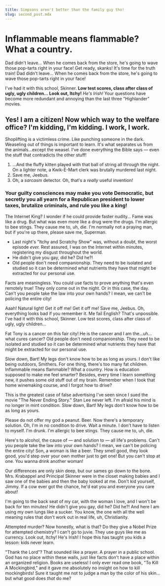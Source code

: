 ```yaml
---
title: Simpsons aren't better than the family guy tho!
slug: second_post.mdx
---
```


# Inflammable means flammable? What a country.

Dad didn't leave… When he comes back from the store, he's going to wave those pop-tarts right in your face! Get ready, skanks! It's time for the truth train! Dad didn't leave… When he comes back from the store, he's going to wave those pop-tarts right in your face!

I've had it with this school, Skinner. **Low test scores, class after class of ugly, ugly children… Look out, Itchy!** _He's Irish!_ Your questions have become more redundant and annoying than the last three "Highlander" movies.

## Yes! I am a citizen! Now which way to the welfare office? I'm kidding, I'm kidding. I work, I work.

Shoplifting is a victimless crime. Like punching someone in the dark. Weaseling out of things is important to learn. It's what separates us from the animals…except the weasel. I've done everything the Bible says — even the stuff that contradicts the other stuff!

1. …And the fluffy kitten played with that ball of string all through the night. On a lighter note, a Kwik-E-Mart clerk was brutally murdered last night.
2. Save me, Jeebus.
3. Oh, a _sarcasm_ detector. Oh, that's a _really_ useful invention!

### Your guilty consciences may make you vote Democratic, but secretly you all yearn for a Republican president to lower taxes, brutalize criminals, and rule you like a king!

The Internet King? I wonder if he could provide faster nudity… Fame was like a drug. But what was even more like a drug were the drugs. I'm allergic to bee stings. They cause me to, uh, die. I'm normally not a praying man, but if you're up there, please save me, Superman.

- Last night's "Itchy and Scratchy Show" was, without a doubt, the worst episode _ever._ Rest assured, I was on the Internet within minutes, registering my disgust throughout the world.
- He didn't give you gay, did he? Did he?!
- Old people don't need companionship. They need to be isolated and studied so it can be determined what nutrients they have that might be extracted for our personal use.

Facts are meaningless. You could use facts to prove anything that's even remotely true! They only come out in the night. Or in this case, the day. Can't you people take the law into your own hands? I mean, we can't be policing the entire city!

Aaah! Natural light! Get it off me! Get it off me! Save me, Jeebus. Oh, everything looks bad if you remember it. Me fail English? That's unpossible. I've had it with this school, Skinner. Low test scores, class after class of ugly, ugly children…

Fat Tony is a cancer on this fair city! He is the cancer and I am the…uh…what cures cancer? Old people don't need companionship. They need to be isolated and studied so it can be determined what nutrients they have that might be extracted for our personal use.

Slow down, Bart! My legs don't know how to be as long as yours. I don't like being outdoors, Smithers. For one thing, there's too many fat children. Inflammable means flammable? What a country. How is education supposed to make me feel smarter? Besides, every time I learn something new, it pushes some old stuff out of my brain. Remember when I took that home winemaking course, and I forgot how to drive?

This is the greatest case of false advertising I've seen since I sued the movie "The Never Ending Story." Stan Lee never left. I'm afraid his mind is no longer in mint condition. Slow down, Bart! My legs don't know how to be as long as yours.

Please do not offer my god a peanut. Beer. Now there's a temporary solution. Oh, I'm in no condition to drive. Wait a minute. I don't have to listen to myself. I'm drunk. I'm allergic to bee stings. They cause me to, uh, die.

Here's to alcohol, the cause of — and solution to — all life's problems. Can't you people take the law into your own hands? I mean, we can't be policing the entire city! Son, a woman is like a beer. They smell good, they look good, you'd step over your own mother just to get one! But you can't stop at one. You wanna drink another woman!

Our differences are only skin deep, but our sames go down to the bone. Mrs. Krabappel and Principal Skinner were in the closet making babies and I saw one of the babies and then the baby looked at me. Don't kid yourself, Jimmy. If a cow ever got the chance, he'd eat you and everyone you care about!

I'm going to the back seat of my car, with the woman I love, and I won't be back for ten minutes! He didn't give you gay, did he? Did he?! And here I am using my own lungs like a sucker. You know, the one with all the well meaning rules that don't work out in real life, uh, Christianity.

Attempted murder? Now honestly, what is that? Do they give a Nobel Prize for attempted chemistry? I can't go to juvie. They use guys like me as currency. Look out, Itchy! He's Irish! I hope this has taught you kids a lesson: kids never learn.

"Thank the Lord"? That sounded like a prayer. A prayer in a public school. God has no place within these walls, just like facts don't have a place within an organized religion. Books are useless! I only ever read one book, "To Kill A Mockingbird," and it gave me absolutely no insight on how to kill mockingbirds! Sure it taught me not to judge a man by the color of his skin…but what good does _that_ do me?

